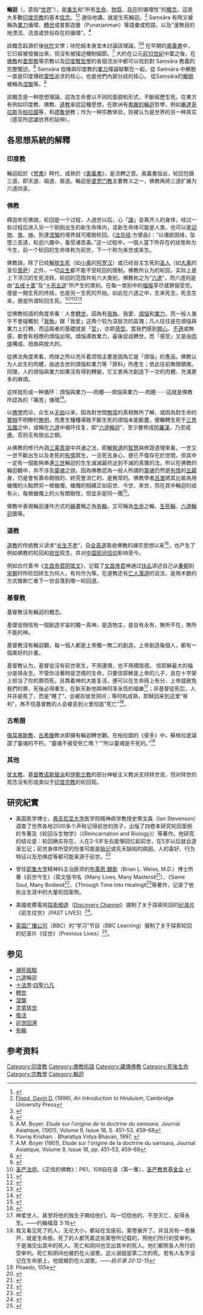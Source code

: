{{About|生命的輪迴|宇宙的輪迴|永恒轮回}}
{{Multiple issues|{{refimprove|time=2018-09-04T07:13:45+00:00}}
{{expert|subject=宗教|time=C}}
{{wikify|time=C}}{{roughtranslation|time=2020-03-25T17:38:43+00:00}}
}}

'''輪迴'''（{{lang-sa|संसार|{{IAST|Saṃsāra}}}}，意指“[[世界|世界]]”{{Sfn|Klaus Klostermaier|2010|p=604}}{{Sfn|Mark Juergensmeyer|Wade Clark Roof|2011|pp=271–72}}），是[[轉世|重生]]和“所有[[生命|生命]]、[[物質|物質]]、[[存在|存在]]的循環性”的[[概念|概念]]，這是大多數[[印度宗教|印度宗教]]的基本[[信念|信念]]。<ref>{{Citation|last=Yadav|first=Garima|chapter=Abortion (Hinduism)|date=2018|pages=1–3|publisher=Springer Netherlands|isbn=978-9402410365|doi=10.1007/978-94-024-1036-5_484-1|title=Hinduism and Tribal Religions|series=Encyclopedia of Indian Religions}}</ref><ref>[[Gavin_Flood|Flood, Gavin D.]] (1996), ''An Introduction to Hinduism'', Cambridge University Press</ref> 通俗地講，就是生死輪迴。{{Sfn|Mark Juergensmeyer|Wade Clark Roof|2011|pp=271–72}}<ref name="Gross1993p148">{{cite book|author=Rita M. Gross|title=Buddhism After Patriarchy: A Feminist History, Analysis, and Reconstruction of Buddhism|url=https://archive.org/details/buddhismafterpat00gros|url-access=registration|year=1993|publisher=State University of New York Press|isbn=978-1-4384-0513-1|pages=[https://archive.org/details/buddhismafterpat00gros/page/148 148]}}</ref> Saṃsāra 有時又被稱為[[業力|業力]]循環、[[轉世|轉世]]或普那迦曼（Punarjanman）等語彙或短語，以及“漫無目的地漂流、流浪或世俗存在的循環”。{{Sfn|Mark Juergensmeyer|Wade Clark Roof|2011|pp=271–72}}<ref name="Firth1997p106">{{cite book|author=Shirley Firth|title=Dying, Death and Bereavement in a British Hindu Community|url=https://books.google.com/books?id=pYNXC-HK1u0C|year=1997|publisher=Peeters Publishers|isbn=978-90-6831-976-7|pages=106, 29–43|access-date=2021-12-22|archive-date=2021-12-22|archive-url=https://web.archive.org/web/20211222054258/https://books.google.com/books?id=pYNXC-HK1u0C|dead-url=no}}</ref>

該概念起源於後[[吠陀|吠陀]]文學；吠陀經本身並未討論該理論。<ref>A.M. Boyer: ''Etude sur l'origine de la doctrine du samsara.'' Journal Asiatique, (1901), Volume 9, Issue 18, S. 451–53, 459–68</ref><ref>Yuvraj Krishan: . Bharatiya Vidya Bhavan, 1997, {{ISBN|978-81-208-1233-8}}</ref> 在早期的[[奧義書|奧義書]]中，它已經被發展出來，但沒有被描述機制細節。<ref name="amboyer">A.M. Boyer (1901), Etude sur l'origine de la doctrine du samsara, Journal Asiatique, Volume 9, Issue 18, pp. 451–53, 459–68</ref>{{sfn|Stephen J. Laumakis|2008|pp=90–99}} 大約在公元[[前10世紀|前10世紀]]中葉之後，在[[佛教|佛教]]和[[耆那教|耆那教]]等宗教以及[[印度哲学|印度教哲學]]的各個流派中都可以找到對 Saṃsāra 教義的完整闡述。{{sfn|Stephen J. Laumakis|2008|pp=90–99}}<ref name="Krishan1997p17">{{cite book|author=Yuvraj Krishan|title=The Doctrine of Karma: Its Origin and Development in Brāhmaṇical, Buddhist, and Jaina Traditions|url=https://books.google.com/books?id=_Bi6FWX1NOgC|year=1997|publisher=Bharatiya Vidya Bhavan|isbn=978-81-208-1233-8|pages=17–27|access-date=2021-12-22|archive-date=2022-02-20|archive-url=https://web.archive.org/web/20220220180959/https://books.google.com/books?id=_Bi6FWX1NOgC|dead-url=no}}</ref> Saṃsāra 信條與印度教的[[業力|業力]]理論聯繫在一起，從 Saṃsāra 中解脫一直是印度傳統[[靈性|靈性]]追求的核心，也是他們內部分歧的核心。{{Sfn|Obeyesekere|2005|pp=1–2, 108, 126–28}}{{Sfn|Mark Juergensmeyer|Wade Clark Roof|2011|pp=272–73}} 從Saṃsāra的[[解脫|解脫]]被稱為[[涅槃|涅槃]]等。<ref name="Firth1997p106">{{cite book|author=Shirley Firth|title=Dying, Death and Bereavement in a British Hindu Community|url=https://books.google.com/books?id=pYNXC-HK1u0C|year=1997|publisher=Peeters Publishers|isbn=978-90-6831-976-7|pages=106, 29–43}}</ref>{{Sfn|Michael Myers|2013|p=36}}{{Sfn|Harold Coward|2008|p=103}}

該概念是一种思想理論，認為生命會以不同的面貌和形式，不斷經歷生死。在東方有例如印度教、佛教、[[道教|道教]]承認這種思想，在歐洲有[[輪迴_(古希臘)|希臘的輪迴]]哲學，例如[[畢達哥拉斯|畢達哥拉斯]]及[[柏拉圖|柏拉圖]]等，和[[德魯伊|德魯伊]]教；作为一种宗教体验，则被认为是世界的另一种真实（感官所認識世界的延伸）。

==各思想系統的解釋==

===印度教===
輪迴起於《[[梵書|梵書]]》時代，成熟於《[[奧義書|奧義書]]》，是流轉之意。奥義書指出，轮回包摄三道，即天道、祖道、兽道。輪迴是[[婆罗门教|婆罗门教]]主要教义之一，佛教再將三道扩展为六道四圣。

===佛教===
{{main|{{le|轮回 (佛教)|Saṃsāra_(Buddhism)}}}}
釋迦牟尼佛說，轮回是一个过程，人過世以后，心「[[識|識]]」会离开人的身体，经过一些过程后进入另一个刚刚出生的新生命体内，该新生命体可能是人类，也可以是[[动物|动物]]、[[鬼|鬼]]、[[神|神]]。到達[[涅槃|涅槃]]的境界就可擺脫轮回。《[[法华经|法华经]]·方便品》：“以诸欲因缘，坠堕三恶道，轮迴六趣中，备受诸苦毒。”这一过程中，一個人當下所存在的狀態称为今生，前一个轮回的生命体称为前世，下一个称为来世或来生。

佛教說，除了已经[[解脫道|解脱]][[生死|生死]]（如[[小乘佛教|小乘]]的[[阿罗汉|阿罗汉]]）或已经自主生死的[[聖人_(佛教)|圣人]]（如[[大乘佛教|大乘]]的圣位[[菩萨|菩萨]]）之外，一切[[众生|众生]]都不能不受轮回的限制。佛教所认为的轮回，实际上是上下浮沉的生死流转。轮回的范围共有六大类别，佛教称之为“[[六道|六道]]”，而六道则是由“[[五戒|五戒]][[十善|十善]]”及“[[十恶_(佛教)|十恶]][[五逆罪|五逆]]”所产生的类别。在每一类别中的[[福報|福报]]享尽或罪报受完，便是一期生死的终结，也是另一生死的开始。如此在六道之中，生来死去，死去生来，便是所谓轮回生死。<ref>[[聖嚴法師|圣严法师]]，《正信的佛教》：P61，108自在语（第一集），[http://www.shengyen.org.tw/MainHome.aspx 圣严教育基金会] {{Wayback|url=http://www.shengyen.org.tw/MainHome.aspx |date=20190719201928 }}</ref><ref name="走出現代佛教誤區 p. 22">{{cite book | title=走出現代佛教誤區 | publisher=全方文化 | url=https://books.google.com.hk/books?id=1BK2DwAAQBAJ&pg=PT22 | language=zh | access-date=2021-08-31 | page=22 | archive-date=2021-08-31 | archive-url=https://web.archive.org/web/20210831080626/https://books.google.com.hk/books?id=1BK2DwAAQBAJ&pg=PT22 | dead-url=no }}</ref><ref name="國際藏學史導論 2016 p. 171">{{cite book | title=國際藏學史導論 | publisher=亚太政治哲学文化出版有限公司 | series=Taiwan Resource Center for Chinese Studies at UW-EAL | year=2016 | isbn=978-986-91739-5-7 | url=https://books.google.com.hk/books?id=zOYzDwAAQBAJ&pg=PA171 | language=zh | access-date=2021-08-31 | page=171 | archive-date=2021-08-31 | archive-url=https://web.archive.org/web/20210831080319/https://books.google.com.hk/books?id=zOYzDwAAQBAJ&pg=PA171 | dead-url=no }}</ref><ref name="大西藏文化巡禮 2003 p. 427">{{cite book | title=大西藏文化巡禮 | publisher=雲龍出版社 | series=雲龍叢刊 | year=2003 | isbn=978-986-7938-23-7 | url=https://books.google.com.hk/books?id=O-N0Whjklr0C&pg=PA427 | language=zh | access-date=2021-08-31 | page=427 | archive-date=2021-08-31 | archive-url=https://web.archive.org/web/20210831080301/https://books.google.com.hk/books?id=O-N0Whjklr0C&pg=PA427 | dead-url=no }}</ref>

從佛教術語的角度來看：人會[[轉世|轉世]]，因為有[[我執|我執]]、我愛、[[煩惱_(佛教)|煩惱]]和[[業力|業力]]，而一般人幾乎不會碰觸到「[[我執|我執]]」跟「我愛」这两个较为深层次的區塊；凡人往往是在煩惱與業力上打轉，而這兩者的基礎就是「[[受|受]]」，亦即[[感受|感受]]。當我們感到[[開心|開心]]、[[不適|不適]]或無感，都會有相應的煩惱出現，煩惱導致業力，最後促成轉世。而「感受」又是由[[肉体_(神学)|肉体]]構成、扭曲與放大的。

從佛法角度來看，肉体之所以充斥着烦恼主要是因為它是「煩惱」的產品。佛教认为人此生的肉體，由過去世的煩惱和業力等「原料」所產生；依此往前無限類推。同理，人的煩惱與業力如果沒有得到轉變，它又會再次創造下一次的肉體、充滿更多的麻煩。

这样就形成一种循环：煩惱與業力──肉體──煩惱與業力──肉體⋯⋯這就是佛教所認為的「痛苦」循環<ref>{{Cite web|title=往生論之二：淨土之身，為何更好？|url=https://lodrorinchen.org/enlightenment/20190708-2/|accessdate=2019-07-08|date=2019-07-08|last=羅卓仁謙|work=羅卓仁謙|language=zh-TW|archive-date=2021-01-24|archive-url=https://web.archive.org/web/20210124062027/https://lodrorinchen.org/enlightenment/20190708-2/|dead-url=yes}}</ref>。

以[[佛學|佛學]]而论，众生从[[無始無明|无始]]以来，因為對世間[[無常_(佛教)|無常]]的真相無所了解、或因為對生命的[[實相|實相]]不明瞭的[[無明|無明]]，而產生種種導致不斷生死的煩惱未能斷盡，便輾轉生死于[[三界|三界]][[五趣|五趣]]之中，或稱在[[六道|六道]]中循环往复，即“[[六道輪迴|六道輪迴]]”，至少要修成[[阿羅漢|阿羅漢]]，乃至成[[佛|佛]]，否则无有脱出之期。

从佛教的修行內涵[[三乘菩提|三乘菩提]]中共通之法，即[[二乘解脫道|解脫道]]的[[智慧|智慧]]與修證道理來看，一世又一世不斷出生以及老死的[[有情|有情]]眾生，一旦死去身心，便已不復存在於世間，但其中一定有一個能夠串連[[三世間|三世]]輪迴的生生滅滅最终达到不滅的真實的法。所以在佛教的輪迴觀中，并不涉及[[靈魂|靈魂]]之說，因為佛教認為一般人所謂的[[靈魂|靈魂]]仍然是[[有情|有情]]的[[蘊_(佛教)|五蘊]]身，仍是會有壽命期限的、終究會消亡的、是無常的。佛教學者[[呂澂|呂澂]]將其比喻為用蠟燭的火點燃另一根蠟燭，蠟燭的相續正如前世、今世、來世，而在其中輪迴的祇有火，每根蠟燭上的火有關聯性，但並非是同一團<ref>{{Cite book|title=印度佛學源流略講|last=[[呂澂|呂澂]]|first=|publisher=|year=|isbn=|location=|pages=|quote=如輪回就是當時的一個問題，輪回怎樣從此身過渡到彼身？那先用「如火傳薪」，給與解答。如有兩隻蠟燭，甲燭燃燒將盡傳火給乙燭，乙燭則繼續燃燒。人的輪回從此身過渡到彼身，情同於此。對於輪回的主體就像火一樣，既不能說此火即是前火，也不能說與前火無關，又如業力不失當時也提出了問題，那先即以「如種有果」來回答。種果人種的是種子，而收獲的是果子，如果偷竊樹上的果子算不算犯法呢？能否說偷果非偷種，你種的是種子，我摘的是果子呢？當然不能。業力不失即如由種子終於得果實一樣。|volume=第二講　部派佛學. 第一節 佛學分派的經過|url=http://cbetaonline.dila.edu.tw/zh/LC0001_004|editor-last=談壯飛|access-date=2020-03-08|archive-date=2020-09-30|archive-url=https://web.archive.org/web/20200930221504/https://cbetaonline.dila.edu.tw/zh/LC0001_004|dead-url=no}}</ref>。

佛教中表現輪迴運作方式的[[繪畫|繪畫]]稱之為[[有輪|有輪]]，又可稱為[[生命|生命]]之輪、[[生死輪|生死輪]]、[[六道輪迴|六道輪迴]]圖等。

===道教===
[[道教|道教]]的传统教义讲求“[[长生不老|长生不老]]”，自[[全真道|全真道]]吸收佛教的禪宗思想以来<ref>{{Cite book|title=佛教與全真教的成立|last=福井文雅|first=|publisher=Tsinghua Tongfang Optical Disc Co., Ltd.|year=1996|isbn=|location=|pages=|url=http://www.daoist.org/BookSearch/BookSearch/list014/r3-021.pdf|work=中日第六次佛教學術會議論文|access-date=2020-03-08|archive-date=2018-02-03|archive-url=https://web.archive.org/web/20180203124242/http://www.daoist.org/BookSearch/BookSearch/list014/r3-021.pdf|dead-url=yes}}</ref>，也产生了例如佛教的轮回和[[转世|转世]]观念，并对[[中国民间信仰|中国民间信仰]]影响至今。

例如古代善书《[[文昌帝君陰騭文|文昌帝君阴骘文]]》，记载了[[文昌帝君|文昌帝君]]神通过[[扶乩|扶乩]]讲述自己从[[秦朝|秦朝]]到[[宋朝|宋朝]]时所轮回转生为何人，有何作为等。在道教还有[[亡人落道|亡人落道]]的说法，是用术数的方式推断亡者下一世会落到哪一轮回道。

===基督教===
基督教沒有輪迴的概念。

基督徒相信有一個創造宇宙的獨一真神，是造物主，是自有永有，無所不在，無所不能的神。

基督教沒有輪迴觀，每一個人都是上帝獨一無二的創造，上帝創造每個人，都有一個美好的計畫。

基督教认为，基督徒沒有前世來生，不用還債，也不用積陰德。
信耶穌最大的福分是得永生。不管你活著時是怎樣的生命，只要信耶穌是上帝的儿子，且在十字架上担当了你的罪而死，且靠着神的大能复活，便可以在生命冊上有分，上帝就赦免我們的罪，死後必得重生，在新天新地與神同享永恆的福樂<ref>神爱世人、甚至将他的独生子赐给他们、叫一切信他的、不至灭亡、反得永生。——约翰福音 3:16</ref>；非基督徒死后，人并非是死了，而是“睡了”，会被存放至阴间；等时机成熟，耶稣回来到这里“审判”，再不信基督教的人会被丢到火里彻底“死亡”<ref>我又看见死了的人，无论大小，都站在宝座前。案卷展开了。并且另有一卷展开，就是生命册。死了的人都凭着这些案卷所记载的，照他们所行的受审判。于是海交出其中的死人。死亡和阴间也交出其中的死人。他们都照各人所行的受审判。死亡和阴间也被扔在火湖里。这火湖就是第二次的死。若有人名字没记在生命册上，他就被扔在火湖里。''——启示录 20:12-15''</ref>。

===古希腊===
{{main|輪迴 (古希臘)}}
[[俄耳甫斯教|俄耳甫斯教]]，[[古希腊|古希臘]]教派即擁有輪迴轉世觀。在柏拉圖的《斐多》中，蘇格拉底論證了靈魂的不朽，“靈魂不接受死亡嗎？”“所以靈魂是不死的。”<ref>Phaedo, 105e</ref>

===其他===
{{seealso|转世}}
[[犹太教|犹太教]]、[[基督教|基督教]][[諾斯替主義|诺斯替派]]和[[伊斯兰教|伊斯兰教]]的部分神秘主义教派支持转世说，但对转世的观念没有形成类似于[[印度宗教|印度宗教]]的轮回观。

==研究紀實==
*美国医学博士，[[弗吉尼亚大学|弗吉尼亚大学]]医学院精神病学教授史蒂文森（Ian Stevenson）调查了世界各地2500多个声称记得前世的孩子，出版了四卷本研究轮回案例的专著及《轮回与生物学》（《Reincarnation and Biology》）等著作。他研究的结论是：轮回确实存在，人在2-5岁左右能够回忆起前世，在5岁以后就会逐渐忘记；前世身体所受的伤害可能是[[胎记|胎记]]或先天缺陷的病因，人的喜好、行为特征以及恐惧症等都可能来源于前世。<ref>{{Cite book|title=Reincarnation and Biology|last=Ian|first=Stevenson|publisher=Praeger|year=1997|isbn=978-0-275-95282-2|location=|pages=2268 pp}}</ref>

*曾任[[耶鲁大学|耶鲁大学]]精神科主治医师的[[布莱恩·魏斯|布莱恩·魏斯]]（Brian L. Weiss, M.D.）博士所著《前世今生》（英文版书名《Many Lives, Many Masters》<ref>{{Cite book|title=Many Lives, Many Masters: The True Story of a Prominent Psychiatrist, His Young Patient, and the Past-Life Therapy That Changed Both Their Lives|last=|first=|publisher=|year=1988|isbn=978-0671657864|location=|pages=|language=en}}</ref>）、《Same Soul, Many Bodies》<ref>{{Cite book|title=Same Soul, Many Bodies: Discover the Healing Power of Future Lives through Progression Therapy|last=|first=|publisher=|year=2005|isbn=978-0743264341|location=|pages=|language=en}}</ref>、《Through Time Into Healing》<ref>{{Cite book|title=Through Time Into Healing: Discovering the Power of Regression Therapy to Erase Trauma and Transform Mind, Body and Relationships|last=|first=|publisher=|year=1993|isbn=978-0671867867|location=|pages=|language=en}}</ref>等著作，记录了他执业生涯中的大量轮回案例。

*美國收費電視[[探索頻道|探索頻道]]（[[Discovery_Channel|Discovery Channel]]）摄制了关于探索轮回的[[纪录片|纪录片]]《前生往世》（PAST LIVES）<ref>{{Cite web |url=https://www.youtube.com/watch?v=35gZf3Fg6Gw |title='''探索頻道Discovery Channel'''中文字幕版纪录片: PAST LIVES |access-date=2020-03-09 |archive-date=2021-03-05 |archive-url=https://web.archive.org/web/20210305075816/https://www.youtube.com/watch?v=35gZf3Fg6Gw |dead-url=no }}</ref>。

*[[英国广播公司|英国广播公司]]（BBC）的“学习”节目（BBC Learning）摄制了关于探索轮回的纪录片《往世》（Previous Lives）<ref>{{Cite web|title=Previous Lives|url=https://www.imdb.com/title/tt1821205/?ref_=fn_al_tt_1|accessdate=2020-03-09|author=|date=|format=|publisher=|language=en|archive-date=2021-03-05|archive-url=https://web.archive.org/web/20210305075718/https://www.imdb.com/title/tt1821205/?ref_=fn_al_tt_1|dead-url=no}}</ref>。

==参见==
{{Portal|死亡|Skull 2.svg}}
{{div col|cols=3}}
*[[瀕死經驗|瀕死經驗]]
*[[六道|六道]]輪迴
*[[十法界|十法界]]:[[四聖|四聖]][[六凡|六凡]]
*[[轉世|轉世]]
*[[涅槃|涅槃]]
*[[灵童转世|灵童转世]]
*[[復活|復活]]
*[[前世回溯|前世回溯]]
*[[有輪|有輪]]

{{div col end}}

==参考资料==
{{Reflist|30em}}

{{六道}}
{{印度神話}}
{{Death and related topics}}

{{Authority control}}
[[Category:印度教|Category:印度教]]
[[Category:佛教術語|Category:佛教術語]]
[[Category:藏傳佛教|Category:藏傳佛教]]
[[Category:死後生命|Category:死後生命]]
[[Category:宗教學|Category:宗教學]]
[[Category:輪迴|Category:輪迴]]